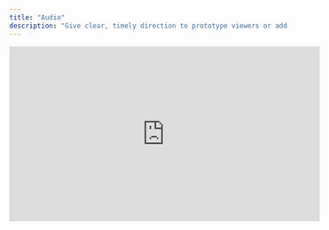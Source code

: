 ```yaml
---
title: "Audio"
description: "Give clear, timely direction to prototype viewers or add an extra level of immersion to your prototype."
---
```


<iframe width="560" height="315" src="https://www.youtube.com/embed/tkihBAbn3Fk?si=IcJa7cT8TqN8yrJU" title="YouTube video player" frameborder="0" allow="accelerometer; autoplay; clipboard-write; encrypted-media; gyroscope; picture-in-picture; web-share" referrerpolicy="strict-origin-when-cross-origin" allowfullscreen />

## Using Audio objects&#x20;

There are two ways to can add Audio object to a scene. Once added, Audio objects are identified in a scene by the purple speaker icon.

<AccordionGroup>
  <Accordion title="Adding Audio objects from the Objects menu" defaultOpen={false}>
    1. Open the **Objects** menu in the top toolbar

    2. Select **Audio** from the dropdown

    3. Once selected, click in the scene to place the Audio object

    <Note>
      An Audio track will automatically be assigned to all Audio objects added from the Objects menu. See the documentation on how to change an Audio track below.
    </Note>
  </Accordion>

  <Accordion title="Importing Audio files" defaultOpen={false}>
    1. Drag and drop Audio files into the Editor scene

    2. The Audio track will automatically upload and be assigned to an Audio object

    > Audio objects dropped into a scene are **not** spatial by default. To make them spatial, go to the Audio section in the Properties Panel and check the 'Spatial' checkbox.
  </Accordion>

  <Accordion title="Changing an Audio track" defaultOpen={false}>
    1. Select the Audio object in the Hierarchy or in the scene

    2. Go to the Audio section in the Properties Panel

    3. Click on the name of the Audio track you want to change

    4. To upload a custom Audio file, select the **+** icon in the dropdown

    5. To use an Audio track from the Bezi Library, click the 'This File' dropdown and select 'Bezi Library'&#x20;
  </Accordion>

  <Accordion title="Supported Audio formats" defaultOpen={false}>
    The Editor currently supports MP3 and WAV formats.
  </Accordion>

  <Accordion title="Maximum Audio file size" defaultOpen={false}>
    The maximum supported size of an Audio file is 5MB.
  </Accordion>
</AccordionGroup>

## Spatial Audio

Spatial Audio is makes prototypes feel more immersive. Dictate where in a scene an Audio object is heard from, how much space the Audio takes up, and how the Audio track decays with distance.&#x20;

To transform an Audio object into a Spatial Audio object, follow these steps:&#x20;

1. Select the desired Audio object in the scene or Hierarchy

2. Go to the Audio section in the Properties Panel

3. Check the **Spatial** checkbox &#x20;

## Audio object properties

<Accordion title="Audio property controls" defaultOpen={false}>
  1. Select Audio Track

  2. Preview Audio

  3. Playback Modes

  4. Playback Types

  5. Audio Volume

  6. Toggle Spatial Audio

  7. Spatial Audio Range

  8. Spatial Audio Decay

  9. Decay Modes![](/images/audio-property-controls.png)
</Accordion>

All Audio object properties are managed in the Audio section of the Properties Panel.&#x20;

<AccordionGroup>
  <Accordion title="Playback mode" defaultOpen={false}>
    Control how a sound behaves on any given state. All Audio tracks are set to **Stopped** by default, so it's important to review playback modes for each track before testing a prototype.&#x20;

    **Playing**: the Audio track will automatically play on the specified state.

    **Paused**: the Audio track will not play, but will resume at a later time.

    **Stopped**: the Audio track will not automatically play.

    ![](/images/audio-playback-modes.png)
  </Accordion>

  <Accordion title="Playback type" defaultOpen={false}>
    Control how many times an Audio track plays in a prototype. &#x20;

    **Play Once** means the Audio track will play all the way through one time. After that it will stop and reset.&#x20;

    **Loop** means the Audio track will loop until explicitly told to stop using a playback mode.&#x20;
  </Accordion>

  <Accordion title="Volume" defaultOpen={false}>
    Control the volume of a specific Audio object. Adjusting volume does not affect the volume of the entire scene.
  </Accordion>

  <Accordion title="Sound range (Spatial Audio only)" defaultOpen={false}>
    Control the radius of the Audio object at its full volume. If the viewer is outside of the set radius, the Audio volume will start to decay.

    Only Spatial Audio objects can be customized using sound range properties.
  </Accordion>

  <Accordion title="Decay (Spatial Audio only)" defaultOpen={false}>
    Control the distance (in meters) it takes for the Audio to go from 100% volume to 0% volume as the viewer approaches and moves away from the Spatial Audio object.

    Only Spatial Audio objects can be customized using decay properties.
  </Accordion>

  <Accordion title="Decay mode (Spatial Audio only)" defaultOpen={false}>
    Control if the decay parameter falls of linearly (at a constant rate) or logarithmically (on a curve).

    Only Spatial Audio objects can be customized using decay mode properties.
  </Accordion>
</AccordionGroup>

##